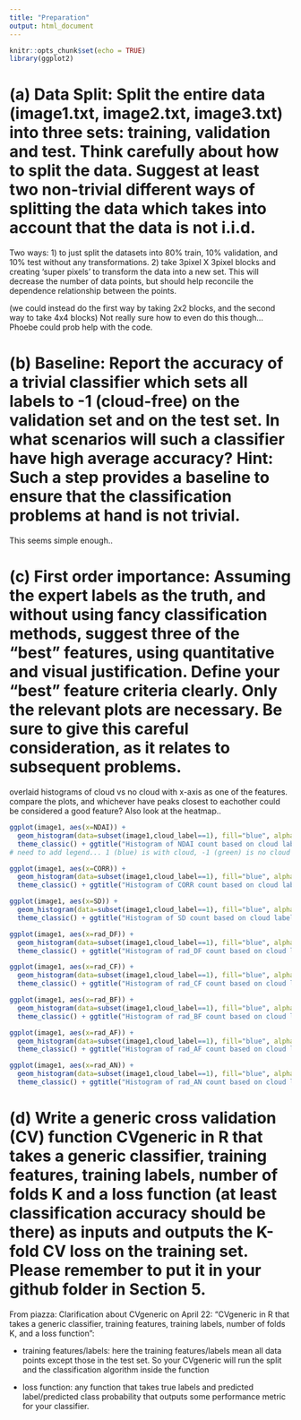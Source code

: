 ```yaml
---
title: "Preparation"
output: html_document
---
```


```r
knitr::opts_chunk$set(echo = TRUE)
library(ggplot2)
```

# (a) Data Split: Split the entire data (image1.txt, image2.txt, image3.txt) into three sets: training, validation and test. Think carefully about how to split the data. Suggest at least two non-trivial different ways of splitting the data which takes into account that the data is not i.i.d.

Two ways:
1) to just split the datasets into 80% train, 10% validation, and 10% test without any transformations.
2) take 3pixel X 3pixel blocks and creating 'super pixels' to transform the data into a new set. This will decrease the number of data points, but should help reconcile the dependence relationship between the points.

(we could instead do the first way by taking 2x2 blocks, and the second way to take 4x4 blocks)
  Not really sure how to even do this though... Phoebe could prob help with the code. 
  
# (b) Baseline: Report the accuracy of a trivial classifier which sets all labels to -1 (cloud-free) on the validation set and on the test set. In what scenarios will such a classifier have high average accuracy? Hint: Such a step provides a baseline to ensure that the classification problems at hand is not trivial.

This seems simple enough..

# (c) First order importance: Assuming the expert labels as the truth, and without using fancy classification methods, suggest three of the “best” features, using quantitative and visual justification. Define your “best” feature criteria clearly. Only the relevant plots are necessary. Be sure to give this careful consideration, as it relates to subsequent problems.

overlaid histograms of cloud vs no cloud with x-axis as one of the features. compare the plots, and whichever have peaks closest to eachother could be considered a good feature? 
Also look at the heatmap..

```r

ggplot(image1, aes(x=NDAI)) + 
  geom_histogram(data=subset(image1,cloud_label==1), fill="blue", alpha=0.2, bins=40) +     geom_histogram(data=subset(image1,cloud_label==-1), fill="green", alpha=0.2, bins=40) +
  theme_classic() + ggtitle("Histogram of NDAI count based on cloud label") 
# need to add legend... 1 (blue) is with cloud, -1 (green) is no cloud
```

```r
ggplot(image1, aes(x=CORR)) + 
  geom_histogram(data=subset(image1,cloud_label==1), fill="blue", alpha=0.2, bins=40) + geom_histogram(data=subset(image1,cloud_label==-1), fill="green", alpha=0.2, bins=40) +
  theme_classic() + ggtitle("Histogram of CORR count based on cloud label")

```

```r
ggplot(image1, aes(x=SD)) + 
  geom_histogram(data=subset(image1,cloud_label==1), fill="blue", alpha=0.2, bins=40) + geom_histogram(data=subset(image1,cloud_label==-1), fill="green", alpha=0.2, bins=40) +
  theme_classic() + ggtitle("Histogram of SD count based on cloud label")
```

```r
ggplot(image1, aes(x=rad_DF)) + 
  geom_histogram(data=subset(image1,cloud_label==1), fill="blue", alpha=0.2, bins=40) + geom_histogram(data=subset(image1,cloud_label==-1), fill="green", alpha=0.2, bins=40) +
  theme_classic() + ggtitle("Histogram of rad_DF count based on cloud label")
```
```r
ggplot(image1, aes(x=rad_CF)) + 
  geom_histogram(data=subset(image1,cloud_label==1), fill="blue", alpha=0.2, bins=40) + geom_histogram(data=subset(image1,cloud_label==-1), fill="green", alpha=0.2, bins=40) +
  theme_classic() + ggtitle("Histogram of rad_CF count based on cloud label")
```
```r
ggplot(image1, aes(x=rad_BF)) + 
  geom_histogram(data=subset(image1,cloud_label==1), fill="blue", alpha=0.2, bins=40) + geom_histogram(data=subset(image1,cloud_label==-1), fill="green", alpha=0.2, bins=40) +
  theme_classic() + ggtitle("Histogram of rad_BF count based on cloud label")
```
```r
ggplot(image1, aes(x=rad_AF)) + 
  geom_histogram(data=subset(image1,cloud_label==1), fill="blue", alpha=0.2, bins=40) + geom_histogram(data=subset(image1,cloud_label==-1), fill="green", alpha=0.2, bins=40) +
  theme_classic() + ggtitle("Histogram of rad_AF count based on cloud label")
```
```r
ggplot(image1, aes(x=rad_AN)) + 
  geom_histogram(data=subset(image1,cloud_label==1), fill="blue", alpha=0.2, bins=40) + geom_histogram(data=subset(image1,cloud_label==-1), fill="green", alpha=0.2, bins=40) +
  theme_classic() + ggtitle("Histogram of rad_AN count based on cloud label")
```

# (d) Write a generic cross validation (CV) function CVgeneric in R that takes a generic classifier, training features, training labels, number of folds K and a loss function (at least classification accuracy should be there) as inputs and outputs the K-fold CV loss on the training set. Please remember to put it in your github folder in Section 5.


From piazza: Clarification about CVgeneric on April 22: 
"CVgeneric in R that takes a generic classifier, training features, training labels, number of folds K, and a loss function":

- training features/labels: here the training features/labels mean all data points except those in the test set. So your CVgeneric will run the split and the classification algorithm inside the function

- loss function: any function that takes true labels and predicted label/predicted class probability that outputs some performance metric for your classifier. 
